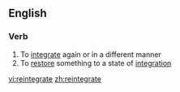 ==English==

===Verb===
{{en-verb|reintegrat|ing}}

# To [[integrate]] again or in a different manner
# To [[restore]] something to a state of [[integration]]

[[vi:reintegrate]]
[[zh:reintegrate]]